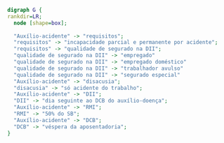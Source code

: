 
```dot
digraph G {
rankdir=LR;
  node [shape=box];
  
  "Auxílio-acidente" -> "requisitos";
  "requisitos" -> "incapacidade parcial e permanente por acidente";
  "requisitos" -> "qualidade de segurado na DII";
  "qualidade de segurado na DII" -> "empregado"
  "qualidade de segurado na DII" -> "empregado doméstico"
  "qualidade de segurado na DII" -> "trabalhador avulso"
  "qualidade de segurado na DII" -> "segurado especial"
  "Auxílio-acidente" -> "disacusia";
  "disacusia" -> "só acidente do trabalho";
  "Auxílio-acidente" -> "DII";
  "DII" -> "dia seguinte ao DCB do auxílio-doença";
  "Auxílio-acidente" -> "RMI";
  "RMI" -> "50% do SB";
  "Auxílio-acidente" -> "DCB";
  "DCB" -> "véspera da aposentadoria";
}
```
